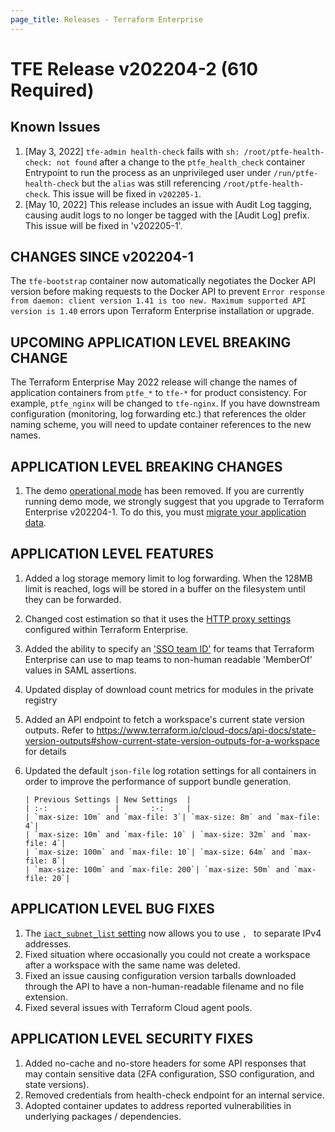 ```yaml
---
page_title: Releases - Terraform Enterprise
---
```


# TFE Release v202204-2 (610 Required)

## Known Issues

1. [May 3, 2022] `tfe-admin health-check` fails with `sh: /root/ptfe-health-check: not found` after a change to the `ptfe_health_check` container Entrypoint to run the process as an unprivileged user under `/run/ptfe-health-check` but the `alias` was still referencing `/root/ptfe-health-check`. This issue will be fixed in `v202205-1`.
1. [May 10, 2022] This release includes an issue with Audit Log tagging, causing audit logs to no longer be tagged with the [Audit Log] prefix. This issue will be fixed in 'v202205-1'.

## CHANGES SINCE v202204-1

The `tfe-bootstrap` container now automatically negotiates the Docker API version before making requests to the Docker API to prevent `Error response from daemon: client version 1.41 is too new. Maximum supported API version is 1.40` errors upon Terraform Enterprise installation or upgrade.

## UPCOMING APPLICATION LEVEL BREAKING CHANGE

The Terraform Enterprise May 2022 release will change the names of application containers from `ptfe_*` to `tfe-*` for product consistency. For example, `ptfe_nginx` will be changed to `tfe-nginx`. If you have downstream configuration (monitoring, log forwarding etc.) that references the older naming scheme, you will need to update container references to the new names.


## APPLICATION LEVEL BREAKING CHANGES

1. The demo [operational mode](https://www.terraform.io/enterprise/before-installing#operational-mode-decision) has been removed. If you are currently running demo mode, we strongly suggest that you upgrade to Terraform Enterprise v202204-1. To do this, you must [migrate your application data](https://www.terraform.io/enterprise/admin/infrastructure/demo-to-disk-migration).


## APPLICATION LEVEL FEATURES

1. Added a log storage memory limit to log forwarding. When the 128MB limit is reached, logs will be stored in a buffer on the filesystem until they can be forwarded.
1. Changed cost estimation so that it uses the [HTTP proxy settings](https://www.terraform.io/enterprise/install/interactive/installer#proxy-usage) configured within Terraform Enterprise.
1. Added the ability to specify an ['SSO team ID'](https://www.terraform.io/cloud-docs/users-teams-organizations/single-sign-on#team-names-and-sso-team-ids) for teams that Terraform Enterprise can use to map teams to non-human readable 'MemberOf' values in SAML assertions.
1. Updated display of download count metrics for modules in the private registry
1. Added an API endpoint to fetch a workspace's current state version outputs. Refer to https://www.terraform.io/cloud-docs/api-docs/state-version-outputs#show-current-state-version-outputs-for-a-workspace for details
1. Updated the default `json-file` log rotation settings for all containers in order to improve the performance of support bundle generation.

       | Previous Settings | New Settings  |
       | :-:               |       :-:     |
       | `max-size: 10m` and `max-file: 3`| `max-size: 8m` and `max-file: 4`|
       | `max-size: 10m` and `max-file: 10` | `max-size: 32m` and `max-file: 4`|
       | `max-size: 100m` and `max-file: 10`| `max-size: 64m` and `max-file: 8`|
       | `max-size: 100m` and `max-file: 200`| `max-size: 50m` and `max-file: 20`|

## APPLICATION LEVEL BUG FIXES

1. The [`iact_subnet_list` setting](/enterprise/install/automated/automating-the-installer#iact_subnet_list) now allows you to use `, ` to separate IPv4 addresses.
2. Fixed situation where occasionally you could not create a workspace after a workspace with the same name was deleted.
3. Fixed an issue causing configuration version tarballs downloaded through the API to have a non-human-readable filename and no file extension.
4. Fixed several issues with Terraform Cloud agent pools.


## APPLICATION LEVEL SECURITY FIXES

1. Added no-cache and no-store headers for some API responses that may contain sensitive data (2FA configuration, SSO configuration, and state versions).
1. Removed credentials from health-check endpoint for an internal service.
1. Adopted container updates to address reported vulnerabilities in underlying packages / dependencies.
